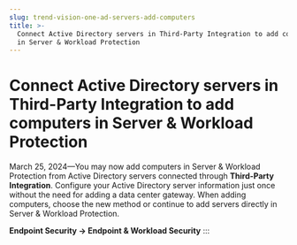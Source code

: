 ```yaml
---
slug: trend-vision-one-ad-servers-add-computers
title: >-
  Connect Active Directory servers in Third-Party Integration to add computers
  in Server & Workload Protection
---
```

# Connect Active Directory servers in Third-Party Integration to add computers in Server & Workload Protection

March 25, 2024—You may now add computers in Server & Workload Protection from Active Directory servers connected through **Third-Party Integration**. Configure your Active Directory server information just once without the need for adding a data center gateway. When adding computers, choose the new method or continue to add servers directly in Server & Workload Protection.

**Endpoint Security → Endpoint & Workload Security**
:::
